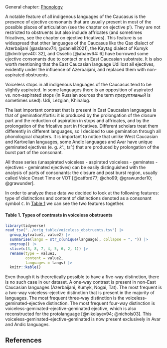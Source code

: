 ## {-}

General chapter: [Phonology](phonology.html)

A notable feature of all indigenous languages of the Caucasus is the presence of ejective consonants that are usually present in most of the possible places of articulation (see the chapter on ejective pʼ). They are not restricted to obstruents but also include affricates (and sometimes fricatives, see the chapter on ejective fricatives). This feature is so widespread that other languages of the Caucasus like the Qax dialect of Azerbaijani [@aslanov74; @daniell2021], the Kaytag dialect of Kumyk [@dmitriyev40: 32], and Ossetic [@abaev64: 6] have borrowed some ejective consonants due to contact or an East Caucasian substrate. It is also worth mentioning that the East Caucasian language Udi lost all ejectives, evidently under the influence of Azerbaijani, and replaced them with non-aspirated obstruents.

Voiceless stops in all indigenous languages of the Caucasus tend to be slightly aspirated. In some languages there is an opposition of aspirated vs. non-aspirated stops (in Russian sources the term *преруптивный* is sometimes used): Udi, Lezgian, Khinalug.

The last important contrast that is present in East Caucasian languages is that of gemination/fortis: it is produced by the prolongation of the closure part and the reduction of aspiration in stops and affricates, and by the prolongation of the fricative part in fricatives. Different scholars treat them differently in different languages, so I decided to use gemination through all phonological chapters. It is important to notice that unlike West Caucasian and Kartvelian languages, some Andic languages and Avar have unique geminated ejectives (e. g. *kʼː*, *tsʼː*) that are produced by prolongation of the burst part of the consonant.

All those series (unaspirated voiceless - aspirated voiceless - geminates - ejectives - geminated ejectives) can be easily distinguished with the analysis of parts of consonants: the closure and post burst region, usually called Voice Onset Time or VOT [@catford77; @cho99; @grawunder10; @grawunder].

In order to analyze these data we decided to look at the following features: type of distinctions and content of distinctions denoted as a consonant symbol `C`. In [Table 1](#m1) we can see the two features together.

#### **Table 1.** Types of contrasts in voiceless obstruents {#t1 -}

```r
library(tidyverse)
read_tsv("../orig_table/voiceless_obstruents.tsv") |> 
  group_by(value1, value2) |> 
  summarise(langs = str_c(unique(language), collapse = ", ")) |> 
  ungroup() |> 
  slice(c(3, 8, 7, 4, 5, 6, 2, 1)) |> 
  rename(type = value1,
         content = value2, 
         languages = langs) |> 
  knitr::kable()
```

Even though it is theoretically possible to have a five-way distinction, there is no such case in our dataset. A one-way contrast is present in non-East Caucasian languages (Azerbaijani, Kumyk, Nogai, Tat). The most frequent is a two-way voiceless-ejective distinction that is present in the majority of languages. The most frequent three-way distinction is the voiceless-geminated-ejective distinction. The most frequent four-way distinction is voiceless-geminated-ejective-geminated ejective, which is also reconstructed for the protolanguage [@nikolayev94; @nichols03]. This voiceless-geminated-ejective-geminated is now present exclusively in Avar and Andic languages.

## References {-}
